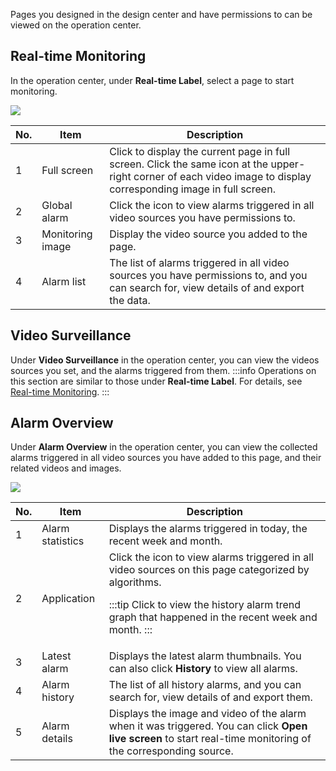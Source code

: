 <span id="real-time-label"></span>
Pages you designed in the design center and have permissions to can be viewed on the operation center.

## Real-time Monitoring
In the operation center, under **Real-time Label**, select a page to start monitoring.<br/>

![](https://wordpressfreezonex.oss-accelerate.aliyuncs.com/supEdge/15.png)

<table>
<thead>
<tr>
<th>No.</th>
<th>Item</th>
<th>Description</th>
</tr>
</thead>
<tbody>
<tr>
<td>1</td>
<td>Full screen</td>
<td>Click to display the current page in full screen. Click the same icon at the upper-right corner of each video image to display corresponding image in full screen.</td>
</tr>
<tr>
<td>2</td>
<td>Global alarm</td>
<td>Click the icon to view alarms triggered in all video sources you have permissions to.</td>
</tr>
<tr>
<td>3</td>
<td>Monitoring image</td>
<td>Display the video source you added to the page.</td>
</tr>
<tr>
<td>4</td>
<td>Alarm list</td>
<td>The list of alarms triggered in all video sources you have permissions to, and you can search for, view details of and export the data.</td>
</tr>
</tbody>
</table>

## Video Surveillance
Under **Video Surveillance** in the operation center, you can view the videos sources you set, and the alarms triggered from them.
:::info
Operations on this section are similar to those under **Real-time Label**. For details, see <a href="#real-time-label">Real-time Monitoring</a>.
:::

## Alarm Overview
Under **Alarm Overview** in the operation center, you can view the collected alarms triggered in all video sources you have added to this page, and their related videos and images.

![](https://wordpressfreezonex.oss-accelerate.aliyuncs.com/supEdge/16.png)

<table>
<thead>
<tr>
<th>No.</th>
<th>Item</th>
<th>Description</th>
</tr>
</thead>
<tbody>
<tr>
<td>1</td>
<td>Alarm statistics</td>
<td>Displays the alarms triggered in today, the recent week and month.</td>
</tr>
<tr>
<td>2</td>
<td>Application</td>
<td>Click the icon to view alarms triggered in all video sources on this page categorized by algorithms.

:::tip
Click to view the history alarm trend graph that happened in the recent week and month.
:::

</td>
</tr>
<tr>
<td>3</td>
<td>Latest alarm</td>
<td>Displays the latest alarm thumbnails. You can also click <b>History</b> to view all alarms.</td>
</tr>
<tr>
<td>4</td>
<td>Alarm history</td>
<td>The list of all history alarms, and you can search for, view details of and export them.</td>
</tr>
<tr>
<td>5</td>
<td>Alarm details</td>
<td>Displays the image and video of the alarm when it was triggered. You can click <b>Open live screen</b> to start real-time monitoring of the corresponding source.</td>
</tr>
</tbody>
</table>


